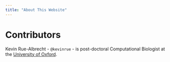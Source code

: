 ```yaml
---
title: "About This Website"
---
```


# Contributors

Kevin Rue-Albrecht - `@kevinrue` - is post-doctoral Computational Biologist at the [University of Oxford](https://www.imm.ox.ac.uk/people/kevin-rue-albrecht).
